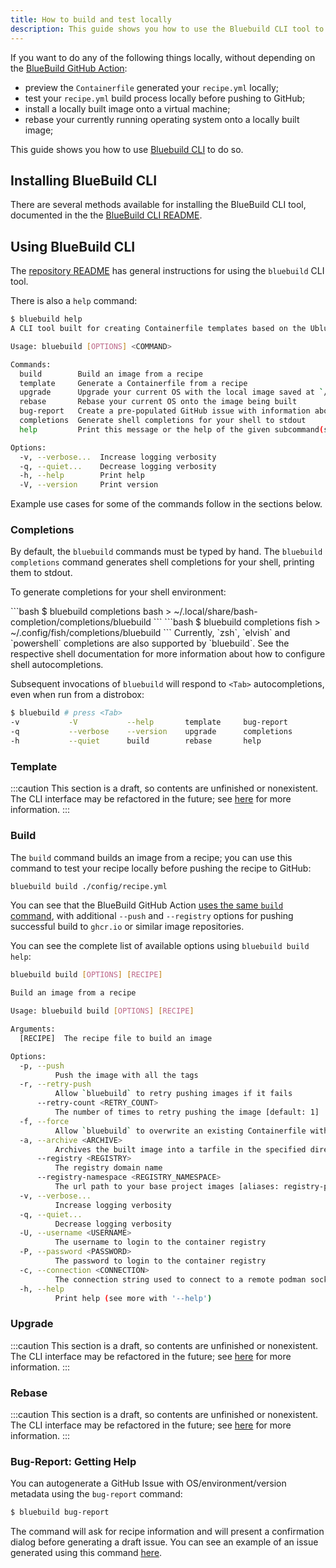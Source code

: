```yaml
---
title: How to build and test locally
description: This guide shows you how to use the Bluebuild CLI tool to test images in your local development environment before pushing them to GitHub.
---
```



[bluebuild-cli-repo]: https://github.com/blue-build/cli
[bluebuild-cli-readme]: https://github.com/blue-build/cli?tab=readme-ov-file
[bluebuild-cli-readme-howtouse]: https://github.com/blue-build/cli?tab=readme-ov-file#how-to-use
[bluebuild-cli-ghaction]: https://github.com/blue-build/github-action/
[bluebuild-cli-ghaction-build]: https://github.com/blue-build/github-action/blob/main/action.yml#L89-L99
[sample-bug-report]: https://github.com/blue-build/cli/issues/145

[refactor-discussion]: https://github.com/blue-build/cli/issues/65

If you want to do any of the following things locally, without depending on the [BlueBuild GitHub Action][bluebuild-cli-ghaction]:

- preview the `Containerfile` generated your `recipe.yml` locally;
- test your `recipe.yml` build process locally before pushing to GitHub;
- install a locally built image onto a virtual machine;
- rebase your currently running operating system onto a locally built image;

This guide shows you how to use [Bluebuild CLI][bluebuild-cli-repo] to do so.

## Installing BlueBuild CLI

There are several methods available for installing the BlueBuild CLI tool, documented in the the [BlueBuild CLI README][bluebuild-cli-readme].

## Using BlueBuild CLI

The [repository README][bluebuild-cli-readme-howtouse] has general instructions for using the `bluebuild` CLI tool.

There is also a `help` command:

```bash
$ bluebuild help
A CLI tool built for creating Containerfile templates based on the Ublue Community Project

Usage: bluebuild [OPTIONS] <COMMAND>

Commands:
  build        Build an image from a recipe
  template     Generate a Containerfile from a recipe
  upgrade      Upgrade your current OS with the local image saved at `/etc/bluebuild/` [aliases: update]
  rebase       Rebase your current OS onto the image being built
  bug-report   Create a pre-populated GitHub issue with information about your configuration
  completions  Generate shell completions for your shell to stdout
  help         Print this message or the help of the given subcommand(s)

Options:
  -v, --verbose...  Increase logging verbosity
  -q, --quiet...    Decrease logging verbosity
  -h, --help        Print help
  -V, --version     Print version
```

Example use cases for some of the commands follow in the sections below.

### Completions

By default, the `bluebuild` commands must be typed by hand. The `bluebuild completions` command generates shell completions for your shell, printing them to stdout.

To generate completions for your shell environment:

<Tabs>
    <TabItem label="bash">
    ```bash
    $ bluebuild completions bash > ~/.local/share/bash-completion/completions/bluebuild
    ```
  </TabItem>
  <TabItem label="fish">
    ```bash
    $ bluebuild completions fish > ~/.config/fish/completions/bluebuild
    ```
  </TabItem>
  <TabItem label="other">
    Currently, `zsh`, `elvish` and `powershell` completions are also supported by `bluebuild`. See the respective shell documentation for more information about how to configure shell autocompletions.
  </TabItem>
</Tabs>

Subsequent invocations of `bluebuild` will respond to `<Tab>` autocompletions, even when run from a distrobox:

```bash
$ bluebuild # press <Tab>
-v           -V           --help       template     bug-report
-q           --verbose    --version    upgrade      completions
-h           --quiet      build        rebase       help
```

### Template

:::caution
This section is a draft, so contents are unfinished or nonexistent. The CLI interface may be refactored in the future; see [here][refactor-discussion] for more information.
:::


### Build

The `build` command builds an image from a recipe; you can use this command to test your recipe locally before pushing the recipe to GitHub:

```bash
bluebuild build ./config/recipe.yml
```

You can see that the BlueBuild GitHub Action [uses the same `build` command][bluebuild-cli-ghaction-build], with additional `--push` and `--registry` options for pushing successful build to `ghcr.io` or similar image repositories.

You can see the complete list of available options using `bluebuild build help`:

```bash
bluebuild build [OPTIONS] [RECIPE]

Build an image from a recipe

Usage: bluebuild build [OPTIONS] [RECIPE]

Arguments:
  [RECIPE]  The recipe file to build an image

Options:
  -p, --push
          Push the image with all the tags
  -r, --retry-push
          Allow `bluebuild` to retry pushing images if it fails
      --retry-count <RETRY_COUNT>
          The number of times to retry pushing the image [default: 1]
  -f, --force
          Allow `bluebuild` to overwrite an existing Containerfile without confirmation
  -a, --archive <ARCHIVE>
          Archives the built image into a tarfile in the specified directory
      --registry <REGISTRY>
          The registry domain name
      --registry-namespace <REGISTRY_NAMESPACE>
          The url path to your base project images [aliases: registry-path]
  -v, --verbose...
          Increase logging verbosity
  -q, --quiet...
          Decrease logging verbosity
  -U, --username <USERNAME>
          The username to login to the container registry
  -P, --password <PASSWORD>
          The password to login to the container registry
  -c, --connection <CONNECTION>
          The connection string used to connect to a remote podman socket
  -h, --help
          Print help (see more with '--help')
```

### Upgrade

:::caution
This section is a draft, so contents are unfinished or nonexistent. The CLI interface may be refactored in the future; see [here][refactor-discussion] for more information.
:::


### Rebase

:::caution
This section is a draft, so contents are unfinished or nonexistent. The CLI interface may be refactored in the future; see [here][refactor-discussion] for more information.
:::


### Bug-Report: Getting Help

You can autogenerate a GitHub Issue with OS/environment/version metadata using the `bug-report` command:

```bash
$ bluebuild bug-report
```

The command will ask for recipe information and will present a confirmation dialog before generating a draft issue. You can see an example of an issue generated using this command [here][sample-bug-report].
